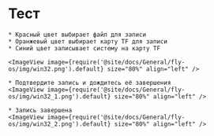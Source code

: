 # Тест

    * Красный цвет выбирает файл для записи
    * Оранжевый цвет выбирает карту TF для записи
    * Синий цвет записывает систему на карту TF

    <ImageView image={require('@site/docs/General/fly-os/img/win32.png').default} size="80%" align="left" />

    * Подтвердите запись и дождитесь её завершения
    <ImageView image={require('@site/docs/General/fly-os/img/win32_1.png').default} size="80%" align="left" />

    * Запись завершена
    <ImageView image={require('@site/docs/General/fly-os/img/win32_2.png').default} size="80%" align="left" />